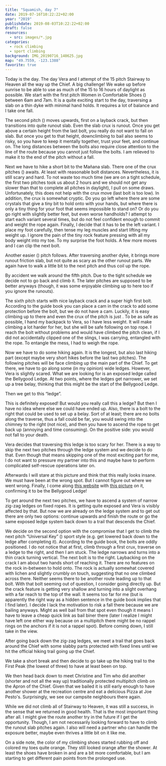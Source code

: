 ```yaml
---
title: "Squamish, day 7"
date: 2019-07-16T10:22:22+02:00
year: "2019"
publishdate: 2019-08-03T10:22:22+02:00
draft: false
resources:
  - src: images/*.jpg
categories:
  - rock climbing
  - sport climbing
background: IMG_20190716_140625.jpg
map: "49.7559, -123.1388"
favorite: true
---
```


Today is the day. The day Vera and I attempt of the 15 pitch Stairway to Heaven
all the way up the Chief. A big challenge! We wake up before sunrise to be able
to use as much of the 15 to 16 hours of daylight as possible. We start with the
first pitch Women in Comfortable Shoes (<Grade system="YDS" value="5.10a" />) between 6am and 7am. It is
a quite exciting start to the day, traversing a slab on a thin dyke with minimal
hand holds. It requires a lot of balance and I take one fall.

<Rimg
  src="IMG_20190715_090556.jpg"
  caption="Start of the first pitch following a dyke"
/>

The second pitch (<Grade system="YDS" value="5.10a" />) moves upwards, first on a layback crack, but then
transitions into quite runout slab. Even the slab crux is runout. Once you get
above a certain height from the last bolt, you really do not want to fall on
slab. But once you get to that height, downclimbing to bail also seems to risky,
so you have to keep it mentally together, trust your feet, and continue on. The
long distances between the bolts also require close attention to the line of the
route because you cannot just follow the bolts. I am relieved to make it to the
end of the pitch without a fall.

<Gallery>
  <Rimg
    src="7.jpg"
    caption="Vera at the first anchor after I climbed the first few meters of the second pitch"
  />
  <Rimg src="8.jpg" caption="We are already getting some nice views" />
  <Rimg src="1.jpg" caption="View after the first two pitches" />
</Gallery>

Next we have to hike a short bit to the Mañana slab. There one of the crux
pitches (<Grade system="YDS" value="5.10c" />) awaits. At least with reasonable bolt distances. Nevertheless,
it is still scary and hard. To not waste too much time (we are on a tight
schedule, the first two pitches took us about 2 hours and we should not get any
slower than that to complete all pitches in daylight), I pull on some draws.
Unfortunately, this does not help with the crux move (last bolt is too low). In
addition, the crux is somewhat cryptic. Do you go left where there are some
crystals that give a tiny bit to hold onto with your hands, but where there is
only a tiny thing for your foot that seems impossible to stand on? Or do you go
right with slightly better feet, but even worse handholds? I attempt to start
each variant several times, but do not feel confident enough to commit and
weight the rope again. Finally, I decide that it has to be the left variant.
I place my foot carefully, then tense my leg muscles and start lifting my weight
up. I ignore the pain of the tiny rock feature pressing with all my body weight
into my toe. To my surprise the foot holds. A few more moves and I can clip the
next bolt.

Another easier (<Grade system="YDS" value="5.10a" />) pitch follows. After traversing another dyke, it brings
more runout friction slab, but not quite as scary as the other runout parts. We
again have to walk a little bit to the next pitch and thus coil up the rope.

By accident we walk around the fifth pitch. Due to the tight schedule we decide
not to go back and climb it. The later pitches are supposed to be better anyways
(though, it was some enjoyable climbing up to here too if you ignore the
runouts).

<Rimg src="10.jpg" caption="Above the fifth pitch" />

The sixth pitch starts with nice layback crack and a super high first bolt.
According to the guide book you can place a cam in the crack to add some
protection before the bolt, but we do not have a cam. Luckily, it is easy
climbing up to there and even the crux of the pitch is just <Grade system="YDS" value="5.9" />. To be as safe
as possible, I hand my backpack to Vera, so I have less weight. It will make
climbing a lot harder for her, but she will be safe following on top rope.
I reach the bolt without problems and would have climbed the pitch clean, if
I did not accidentally clipped one of the slings, I was carrying, entangled with
the rope. To entangle the mess, I had to weigh the rope.

<Rimg src="12.jpg" caption="Belaying on top of the sixth pitch" />

Now we have to do some hiking again. It is the longest, but also last hiking
part (except maybe very short hikes before the last two pitches). The following
pitches will be face climbing up the main part of the Chief. To get there, we
have to go along some (in my opinion) wide ledges. However, Vera is slightly
scared. What we are looking for is an exposed ledge called the Bellygood Ledge.
At two points, where the ledges get narrower, we set up a tree belay, thinking
that this might be the start of the Bellygood Ledge.

<Rimg src="11.jpg" caption="Enjoying the views from the ledges" />

Then we get to this “ledge”.

<Rimg src="3.jpg" caption="Is this the Bellygood Ledge?" />

This is definitely exposed! But would you really call this a ledge? But then
I have no idea where else we could have ended up. Also, there is a bolt to the
right that could be used to set up a belay. Sort of at least; there are no bolts
along the traverse, thus a fall could be far, you would swing into the chimney
to the right (not nice), and then you have to ascend the rope to get back up
(annoying and time consuming). On the positive side: you would not fall to your
death.

Vera decides that traversing this ledge is too scary for her. There is a way to
skip the next two pitches through the ledge system and we decide to do that.
Even though that means skipping one of the most exciting part for me, I do not
want to pressure my partner into this and maybe have to perform complicated
self-rescue operations later on.

Afterwards I will stare at this picture and think that this really looks insane.
We must have been at the wrong spot. But I cannot figure out where we went
wrong. Finally, I come along [this website](http://www.stephabegg.com/home/tripreports/britishcolumbia/squamish)
with [this picture](https://farm6.static.flickr.com/5523/14371686245_055cb20607_b.jpg)
on it, confirming it to be the Bellygood Ledge!

To get around the next two pitches, we have to ascend a system of narrow zig-zag
ledges on fixed ropes. It is getting quite exposed and Vera is visibly affected
by that. But now we are already on the ledge system and to get out there are
only two options: continue upwards and finish the route or go the same exposed
ledge system back down to a trail that descends the Chief.

We decide on the second option with the compromise that I get to climb the next
pitch “Universal Key” (<Grade system="YDS" value="5.10b" />) sport style (e.g. get lowered back down to the
ledge after completing it). According to the guide book, the bolts are oddly
positioned. I do not notice that at first, climb through a first crux, traverse
on a ledge to the right, and then I am stuck. The ledge narrows and turns into
a thin crack turning vertical. The next bolt is to the right. Laybacking on the
crack I am about two hands short of reaching it. There are no features on the
rock in-between to hold onto. The rock is actually somewhat covered with lichen
and slightly crumbly on touch, suggesting that no one climbed across there.
Neither seems there to be another route leading up to that bolt. With that bolt
seeming out of question, I consider going directly up. But the crack feature is
getting very shallow and turning into a slight overhang with a far reach to the
top of the wall. It seems too far for me (but is apparently the right way as
a hidden sentence in the guide book implies that I find later). I decide I lack
the motivation to risk a fall there because we are bailing anyways. Might as
well bail from that spot even though it means I have to leave a cheap quick link
as bail biner there (later I realize I might have left one either way because on
a multipitch there might be no rappel rings on the anchors if it is not a rappel
spot). Before coming down, I still take in the view.

<Rimg src="13.jpg" alt="View from Universal Key" />

<Rimg src="IMG_20190716_140625.jpg" alt="View from Universal Key" />

After going back down the zig-zag ledges, we meet a trail that goes back around
the Chief with some slabby parts protected with fixed lines until we hit the
official hiking trail going up the Chief.

<Rimg src="14.jpg" caption="Our escape route" />

We take a short break and then decide to go take up the hiking trail to the
First Peak (the lowest of three) to have at least been on top.

<Rimg
  src="6.jpg"
  caption="A peculiar balancing boulder. I like the little tree growing on it on the left."
/>

<Gallery>
  <Rimg src="16.jpg" caption="We were those climbers below earlier today" />
  <Rimg src="15.jpg" caption="Great view from the top" />
  <Rimg src="17.jpg" alt="" />
  <Rimg src="18.jpg" caption="Second and Third Peak" />
  <Rimg src="20.jpg" alt="" />
  <Rimg src="21.jpg" alt="" />
  <Rimg src="22.jpg" alt="" />
  <Rimg
    src="5.jpg"
    caption="The chipmunks know, where there are tourists, there will be food"
  />
</Gallery>

We then head back down to meet Christine and Tim who did another (shorter and
not all the way up) traditionally protected multipitch climb on the Apron of the
Chief. Given that we bailed it is still early enough to have another shower at
the recreation centre and eat a delicious Pizza at Joe Pesto's. Surprisingly, we
see our campsite neighbours there again.

While we did not climb all of Stairway to Heaven, it was still a success, in the
sense that we returned in good health. That is the most important thing after
all. I might give the route another try in the future if I get the opportunity.
Though, I am not necessarily looking forward to have to climb the runout slab
pitches again. I also will need a partner who can handle the exposure better,
maybe even thrives a little bit on it like me.

On a side note, the color of my climbing shoes started rubbing off and colored
my toes quite orange. They still looked orange after the shower. At least the
shoes have broken in and are a bit more comfortable, but I am starting to get
different pain points from the prolonged use.

<Rimg src="9.jpg" caption="Climbing shoes rubbing off" />

<Nextday />
